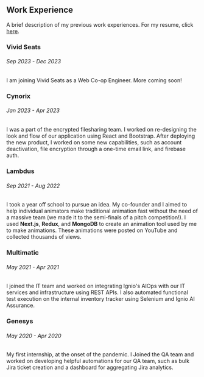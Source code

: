## Work Experience
A brief description of my previous work experiences. For my resume, click <u>[here](#)</u>.

### Vivid Seats
###### Sep 2023 - Dec 2023
I am joining Vivid Seats as a Web Co-op Engineer. More coming soon!

### Cynorix
###### Jan 2023 - Apr 2023
I was a part of the encrypted filesharing team. I worked on re-designing the 
look and flow of our application using React and Bootstrap.
After deploying the new product, I worked on some new capabilities, 
such as account deactivation, file encryption through a one-time email link, and firebase auth.

### Lambdus
###### Sep 2021 - Aug 2022
I took a year off school to pursue an idea. My co-founder and I aimed to help
individual animators make traditional animation fast without 
the need of a massive team (we made it to the semi-finals of a pitch competition!).
I used **Next.js**, **Redux**, and **MongoDB** to create an animation tool used by me 
to make animations. These animations were posted on YouTube and 
collected thousands of views.

### Multimatic
###### May 2021 - Apr 2021
I joined the IT team and worked on integrating Ignio's AIOps with our IT services and infrastructure using REST APIs. I also automated functional test execution on the internal inventory tracker using Selenium and Ignio AI Assurance.

### Genesys
###### May 2020 - Apr 2020
My first internship, at the onset of the pandemic. I Joined the QA team and worked on
developing helpful automations for our QA team, such as bulk Jira ticket creation 
and a dashboard for aggregating Jira analytics.